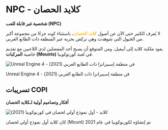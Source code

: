 # NPC - كلايد الحصان  

**شخصية غير قابلة للعب (NPC)**  

لا يُعرف الكثير حتى الآن عن أصول <span style="color:#fbbf24; font-weight:600;">كلايد الحصان</span>، باستثناء كونه جزءًا من مجموعة أكبر من الخيول التي شوهدت وهي تركض بحرية عبر المنطقة ذات الطابع الغربي.  

يعود ملكية كلايد إلى أبيغيل، ومن المتوقع أن يصبح أحد المفضلين لدى اللاعبين مع تقديم خاصية **المركبات (Mounts)** في لعبة كورنوكوبيا.  

<div class="img-center">
  <img src="/images/npc/clyde-ue4.avif" alt="Unreal Engine 4 - فن منطقة إسبيرانزا ذات الطابع الغربي (2021)" />
  <p class="img-note">Unreal Engine 4 - فن منطقة إسبيرانزا ذات الطابع الغربي (2021)</p>
</div>  


## تسريبات COPI  

**أفكار وتصاميم أولية لـكلايد الحصان**  

<div class="img-center">
  <img src="/images/npc/clyde-concept.avif" alt="كلايد - أول نموذج أولي لحصان في كورنوكوبيا (2021)" />
  <p class="img-note">كان كلايد أول نموذج أولي لحصان (Mount) تم إنشاؤه لكورنوكوبيا في عام 2021</p>
</div>
